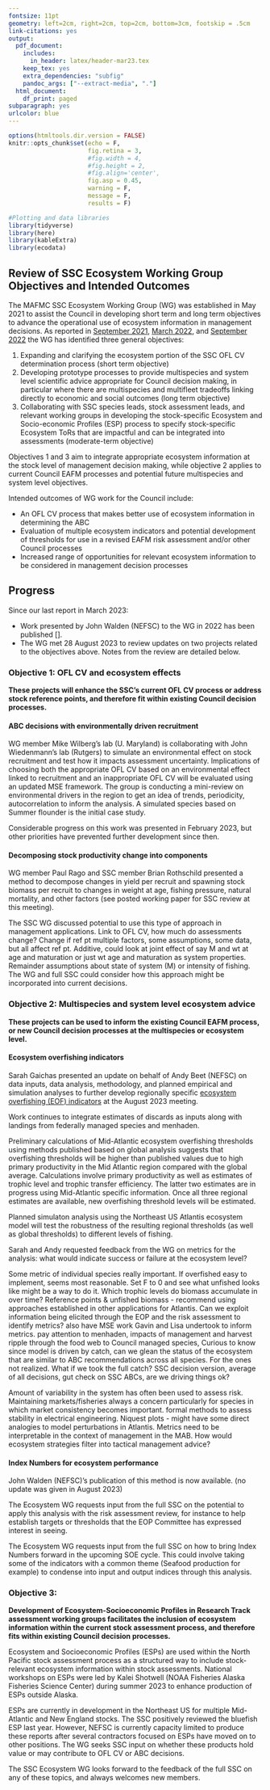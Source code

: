 ```yaml
---
fontsize: 11pt
geometry: left=2cm, right=2cm, top=2cm, bottom=3cm, footskip = .5cm
link-citations: yes
output:
  pdf_document:
    includes:
      in_header: latex/header-mar23.tex
    keep_tex: yes
    extra_dependencies: "subfig"
    pandoc_args: ["--extract-media", "."]
  html_document:
    df_print: paged
subparagraph: yes
urlcolor: blue
---
```

```r

options(htmltools.dir.version = FALSE)
knitr::opts_chunk$set(echo = F,
                      fig.retina = 3,
                      #fig.width = 4,
                      #fig.height = 2,
                      #fig.align='center',
                      fig.asp = 0.45,
                      warning = F,
                      message = F, 
                      results = F)

#Plotting and data libraries
library(tidyverse)
library(here)
library(kableExtra)
library(ecodata)

```

## Review of SSC Ecosystem Working Group Objectives and Intended Outcomes

The MAFMC SSC Ecosystem Working Group (WG) was established in May 2021 to assist the Council in developing short term and long term objectives to advance the operational use of ecosystem information in management decisions. As reported in [September 2021](https://www.mafmc.org/s/b_Ecosystem-WG_Proposed-Tasks-August-2021.pdf), [March 2022](https://www.mafmc.org/s/d_March2022_SSCEcoWG.pdf), and [September 2022](https://www.mafmc.org/s/b_Sept2022_SSCEcoWG.pdf) the WG has identified three general objectives:

1.  Expanding and clarifying the ecosystem portion of the SSC OFL CV determination process (short term objective)
2.  Developing prototype processes to provide multispecies and system level scientific advice appropriate for Council decision making, in particular where there are multispecies and multifleet tradeoffs linking directly to economic and social outcomes (long term objective)
3.  Collaborating with SSC species leads, stock assessment leads, and relevant working groups in developing the stock-specific Ecosystem and Socio-economic Profiles (ESP) process to specify stock-specific Ecosystem ToRs that are impactful and can be integrated into assessments (moderate-term objective)

Objectives 1 and 3 aim to integrate appropriate ecosystem information at the stock level of management decision making, while objective 2 applies to current Council EAFM processes and potential future multispecies and system level objectives.

Intended outcomes of WG work for the Council include:

-   An OFL CV process that makes better use of ecosystem information in determining the ABC
-   Evaluation of multiple ecosystem indicators and potential development of thresholds for use in a revised EAFM risk assessment and/or other Council processes
-   Increased range of opportunities for relevant ecosystem information to be considered in management decision processes

## Progress

Since our last report in March 2023: 

-   Work presented by John Walden (NEFSC) to the WG in 2022 has been published [].
-   The WG met 28 August 2023 to review updates on two projects related to the objectives above. Notes from the review are detailed below.

### Objective 1: OFL CV and ecosystem effects

**These projects will enhance the SSC's current OFL CV process or address stock reference points, and therefore fit within existing Council decision processes.** 

#### ABC decisions with environmentally driven recruitment

WG member Mike Wilberg's lab (U. Maryland) is collaborating with John Wiedenmann's lab (Rutgers) to simulate an environmental effect on stock recruitment and test how it impacts assessment uncertainty. Implications of choosing both the appropriate OFL CV based on an environmental effect linked to recruitment and an inappropriate OFL CV will be evaluated using an updated MSE framework. The group is conducting a mini-review on environmental drivers in the region to get an idea of trends, periodicity, autocorrelation to inform the analysis. A simulated species based on Summer flounder is the initial case study. 

Considerable progress on this work was presented in February 2023, but other priorities have prevented further development since then. 

#### Decomposing stock productivity change into components

WG member Paul Rago and SSC member Brian Rothschild presented a method to decompose changes in yield per recruit and spawning stock biomass per recruit to changes in weight at age, fishing pressure, natural mortality, and other factors (see posted working paper for SSC review at this meeting). 

The SSC WG discussed potential to use this type of approach in management applications. Link to OFL CV, how much do assessments change? Change if ref pt multiple factors, some assumptions, some data, but all affect ref pt. Additive, could look at joint effect of say M and wt at age and maturation or just wt age and maturation as system properties. Remainder assumptions about state of system (M) or intensity of fishing. 
The WG and full SSC could consider how this approach might be incorporated into current decisions.

### Objective 2: Multispecies and system level ecosystem advice

**These projects can be used to inform the existing Council EAFM process, or new Council decision processes at the multispecies or ecosystem level.**

#### Ecosystem overfishing indicators

Sarah Gaichas presented an update on behalf of Andy Beet (NEFSC) on data inputs, data analysis, methodology, and planned empirical and simulation analyses to further develop regionally specific [ecosystem overfishing (EOF) indicators](https://noaa-edab.github.io/presentations/20230227_SSCEcoWG_Beet.html) at the August 2023 meeting. 

Work continues to integrate estimates of discards as inputs along with landings from federally managed species and menhaden. 

Preliminary calculations of Mid-Atlantic ecosystem overfishing thresholds using methods published based on global analysis suggests that overfishing thresholds will be higher than published values due to high primary productivity in the Mid Atlantic region compared with the global average. Calculations involve primary productivity as well as estimates of trophic level and trophic transfer efficiency. The latter two estimates are in progress using Mid-Atlantic specific information. Once all three regional estimates are available, new overfishing threshold levels will be estimated.

Planned simulaton analysis using the Northeast US Atlantis ecosystem model will test the robustness of the resulting regional thresholds (as well as global thresholds) to different levels of fishing. 

Sarah and Andy requested feedback from the WG on metrics for the analysis: what would indicate success or failure at the ecosystem level? 

Some metric of individual species really important. If overfished easy to implement, seems most reasonable. Set F to 0 and see what unfished looks like might be a way to do it. Which trophic levels do biomass accumulate in over time?
Reference points & unfished biomass - recommend using approaches established in other applications for Atlantis. Can we exploit information being elicited through the EOP and the risk assessment to identify metrics? also have MSE work Gavin and Lisa undertook to inform metrics.
pay attention to menhaden, impacts of management and harvest ripple through the food web to Council managed species, Curious to know since model is driven by catch, can we glean the status of the ecosystem that are similar to ABC recommendations across all species. For the ones not realized. What if we took the full catch? SSC decision version, average of all decisions, gut check on SSC ABCs, are we driving things ok?

Amount of variability in the system has often been used to assess risk. Maintaining markets/fisheries always a concern particularly for species in which market consistency becomes important. formal methods to assess stability in electrical engineering. Niquest plots - might have some direct analogies to model perturbations in Atlantis.
Metrics need to be interpretable in the context of management in the MAB. How would ecosystem strategies filter into tactical management advice?


#### Index Numbers for ecosystem performance

John Walden (NEFSC)'s publication of this method is now available. (no update was given in August 2023) 

The Ecosystem WG requests input from the full SSC on the potential to apply this analysis with the risk assessment review, for instance to help establish targets or thresholds that the EOP Committee has expressed interest in seeing. 

The Ecosystem WG requests input from the full SSC on how to bring Index Numbers forward in the upcoming SOE cycle. This could involve taking some of the indicators with a common theme (Seafood production for example) to condense into input and output indices through this analysis. 

### Objective 3:

**Development of Ecosystem-Socioeconomic Profiles in Research Track assessment working groups facilitates the inclusion of ecosystem information within the current stock assessment process, and therefore fits within existing Council decision processes.** 

Ecosystem and Socioeconomic Profiles (ESPs) are used within the North Pacific stock assessment process as a structured way to include stock-relevant ecosystem information within stock assessments. National workshops on ESPs were led by Kalei Shotwell (NOAA Fisheries Alaska Fisheries Science Center) during summer 2023 to enhance production of ESPs outside Alaska.

ESPs are currently in development in the Northeast US for multiple Mid-Atlantic and New England stocks. The SSC positively reviewed the bluefish ESP last year. However, NEFSC is currently capacity limited to produce these reports after several contractors focused on ESPs have moved on to other positions. The WG seeks SSC input on whether these products hold value or may contribute to OFL CV or ABC decisions.

The SSC Ecosystem WG looks forward to the feedback of the full SSC on any of these topics, and always welcomes new members.
